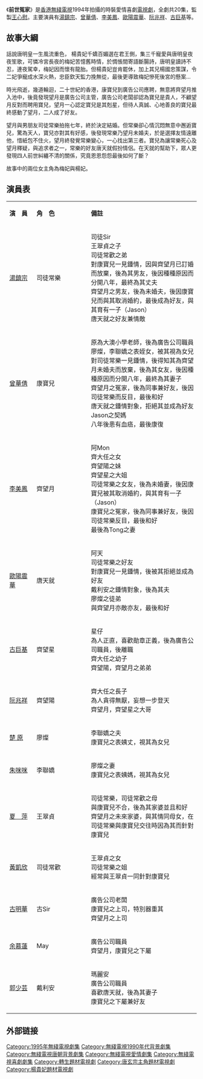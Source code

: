 {{無綫劇集 
| 中文劇名=前世冤家
| 英文劇名=''{{lang|en|The Trail of Love}}''
| 圖像=
| 製作年份=1994年
| 海外推出日期=
| 翡翠台首播日期=1995年1月16日
| 翡翠台首播時間=
| 監製=[[王心慰|王心慰]]
| 編導={{nowrap|[[曾麗珍|曾麗珍]]、[[羅永賢|羅永賢]]、[[冼燕芳|冼燕芳]]、[[陳志江|陳志江]]、<br>[[管國偉|管國偉]]、[[曾麗珍|曾麗珍]]}}
| 製作統籌=[[詹淑英|詹淑英]]
| 助理編導=[[陳筱玲_(編導)|陳筱玲]]、[[胡慧芳|胡慧芳]]、[[黃弘琤|黃弘琤]]、[[劉嘉和|劉嘉和]]、<br>[[黃錦萍|黃錦萍]]、[[李漢佳|李漢佳]]
| 編審=[[關頌玲|關頌玲]]
| 編劇=[[關頌玲|關頌玲]]、[[鍾若詩|鍾若詩]]、[[阮美鳳|阮美鳳]]、[[程淮|程　淮]]
| 劇種=時裝愛情喜劇
| 集數=20
| 主演=[[湯鎮宗|湯鎮宗]]、[[曾華倩|曾華倩]]、[[李美鳳|李美鳳]]、[[歐陽震華|歐陽震華]]、<br>[[阮兆祥|阮兆祥]]、[[古巨基|古巨基]]
| 主題曲=夢中人
| 作曲=[[Dolores_O'Riordan|Dolores O'Riordan]]、Noel Hogan
| 填詞=[[周禮茂|周禮茂]]
| 主唱=[[王菲|王　菲]]
}}
《'''前世冤家'''》是[[英屬香港|香港]][[無綫電視|無綫電視]]1994年拍攝的時裝愛情喜劇[[電視劇|電視劇]]，全劇共20集，監製[[王心慰|王心慰]]。主要演員有[[湯鎮宗|湯鎮宗]]、[[曾華倩|曾華倩]]、[[李美鳳|李美鳳]]、[[歐陽震華|歐陽震華]]、[[阮兆祥|阮兆祥]]、[[古巨基|古巨基]]等。

==故事大綱==
話說唐明皇一生風流重色， 楊貴妃千嬌百媚選在君王側，集三千寵愛與唐明皇夜夜笙歌，可憐冷宮長夜的梅妃苦憶舊時情，於惆悵間寄語斷腸詩，唐明皇讀詩不忍，連夜駕幸，梅妃因而懷有龍胎。但楊貴妃豈肯罷休，加上其兄楊國忠策謀，令二妃爭寵成水深火熱，忠臣欽天監力挽無從，最後更導致梅妃慘死後宮的懸案…

時光飛逝，幾道輪迴，二十世紀的香港，康寶兒到廣告公司應聘，無意將齊望月推入池中，後竟發現望月是廣告公司主管，廣告公司老闆卻認為寶兒是貴人，不顧望月反對而聘用寶兒，望月一心認定寶兒是其剋星，但待人真誠、心地善良的寶兒最終感動了望月，二人成了好友。 

望月與男朋友司徒常樂拍拖七年，終於決定結婚。但常樂卻心情沉悶無意中邂逅寶兒，驚為天人，寶兒亦對其有好感，後發現常樂乃望月未婚夫，於是選擇友情遠離他，惜紙包不住火，望月終發覺常樂變心，一心找出第三者。寶兒為讓常樂死心及望月釋疑，與追求者之一，常樂的好友唐天就假扮情侶。在天就的幫助下，眾人更發現四人前世糾纏不清的關係，究竟恩恩怨怨最後如何了斷？

故事中的兩位女主角為梅妃與楊妃。

== 演員表 ==
{|class="wikitable" width="50%"
|- style="background:cornflowerblue; color:snow" align=center
|style="width:10%"|'''演　員'''||style="width:20%"|'''角　色'''||style="width:40%"|'''備註'''
|-
| [[湯鎮宗|湯鎮宗]] || 司徒常樂 || 司徒Sir<br>王翠貞之子<br>司徒常歡之弟<br>對康寶兒一見鍾情，因與齊望月已訂婚而放棄，後為其男友，後因種種原因而分開八年，最終為其丈夫<br>齊望月之男友，後為未婚夫，後因康寶兒而與其取消婚約，最後成為好友，與其育有一子（Jason）<br>唐天就之好友兼情敵
|-
| [[曾華倩|曾華倩]] || 康寶兒 || 原為大澳小學老師，後為廣告公司職員<br>廖燦，李聯嬌之表姪女，被其視為女兒<br>對司徒常樂一見鍾情，後得知其為齊望月未婚夫而放棄，後為其女友，後因種種原因而分開八年，最終為其妻子<br>齊望月之冤家，後為同事兼好友，後因司徒常樂而反目，最後和好<br>唐天就之鍾情對象，拒絕其並成為好友<br>Jason之契媽<br>八年後患有血癌，最後康復
|-
| [[李美鳳|李美鳳]] || 齊望月 || 阿Mon<br>齊大任之女<br>齊望陽之妹<br>齊望星之大姐<br>司徒常樂之女友，後為未婚妻，後因康寶兒被其取消婚約，與其育有一子（Jason）<br>康寶兒之冤家，後為同事兼好友，後因司徒常樂反目，最後和好<br>最後為Tong之妻
|-
| [[歐陽震華|歐陽震華]] || 唐天就 || 阿天<br>司徒常樂之好友<br>對康寶兒一見鍾情，後被其拒絕並成為好友<br>戴利安之鍾情對象，後為其夫<br>廖燦之徒弟<br>與齊望月亦敵亦友，最後和好
|-
| [[古巨基|古巨基]] || 齊望星 || 星仔<br>為人正直，喜歡勛章正義，後為廣告公司職員，後離職<br>齊大任之幼子<br>齊望陽，齊望月之弟弟
|-
| [[阮兆祥|阮兆祥]] || 齊望陽 || 齊大任之長子<br>為人貪得無厭，妄想一步登天<br>齊望月，齊望星之大哥
|-
| [[楚原|楚 原]] || 廖燦 || 李聯嬌之夫<br>康寶兒之表姨丈，視其為女兒
|-
| [[朱咪咪|朱咪咪]] || 李聯嬌 || 廖燦之妻<br>康寶兒之表姨媽，視其為女兒
|-
| [[夏萍|夏　萍]] || 王翠貞 || 司徒常樂，司徒常歡之母<br>與康寶兒不合，後為其家婆並且和好<br>齊望月之未來家婆，與其情同母女，在司徒常樂與康寶兒交往時因為其而針對康寶兒
|-
| [[黃凱欣|黃凱欣]] || 司徒常歡 || 王翠貞之女<br>司徒常樂之姐<br>經常與王翠貞一同針對康寶兒
|-
| [[古明華|古明華]] || 古Sir || 廣告公司老闆<br>康寶兒之上司，特別器重其<br>齊望月之上司
|-
| [[余慕蓮|余慕蓮]] || May || 廣告公司職員<br>齊望月，康寶兒之下屬
|-
| [[郭少芸|郭少芸]] || 戴利安 || 瑪麗安<br>廣告公司職員<br>喜歡唐天就，後為其妻子<br>康寶兒之下屬兼好友
|}

==外部链接==
{{古巨基}}

{{DEFAULTSORT:Qian前世冤家}}
[[Category:1995年無綫電視劇集|Category:1995年無綫電視劇集]]
[[Category:無綫電視1990年代背景劇集|Category:無綫電視1990年代背景劇集]]
[[Category:無綫電視唐朝背景劇集|Category:無綫電視唐朝背景劇集]]
[[Category:無綫電視愛情劇集|Category:無綫電視愛情劇集]]
[[Category:無綫電視喜劇劇集|Category:無綫電視喜劇劇集]]
[[Category:轉生題材電視劇|Category:轉生題材電視劇]]
[[Category:唐玄宗主角題材電視劇|Category:唐玄宗主角題材電視劇]]
[[Category:楊貴妃題材電視劇|Category:楊貴妃題材電視劇]]